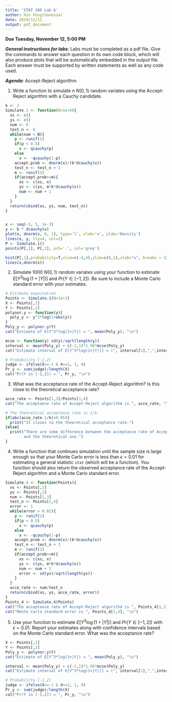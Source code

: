 ```yaml
---
title: 'STAT 206 Lab 6'
author: Xin Feng(Vanessa)
date: 2019/11/11
output: pdf_document
---
```


**Due Tuesday, November 12, 5:00 PM**

***General instructions for labs***: Labs must be completed as a pdf file.  Give the commands to answer each question in its own code block, which will also produce plots that will be automatically embedded in the output file. Each answer must be supported by written statements as well as any code used. 

***Agenda***: Accept-Reject algorithm

1. Write a function to simulate $n$ $N (0,1)$ random variates using the Accept-Reject algorithm with a Cauchy candidate.
```r
k <- 2
Simulate.1 <- function(N=1e+4){
  xs <- c()
  ys <- c()
  num <- 0
  test_n <- 0
  while(num < N){
    p <- runif(1)
    if(p < 0.5)
      x <- qcauchy(p)
    else
      x <- -qcauchy(1-p)
    accept.prob <- dnorm(x)/(k*dcauchy(x))
    test_n <- test_n + 1
    m <- runif(1)
    if(accept.prob>=m){
      xs <- c(xs, x)
      ys <- c(ys, m*k*dcauchy(x))
      num <- num + 1
    }
  }
  return(cbind(xs, ys, num, test_n))
}


x <- seq(-5, 5, 1e-3)
y <- k * dcauchy(x)
plot(x, dnorm(x, 0, 1), type='l', xlab='x', ylab='Density')
lines(x, y, lty=4, col=2)
P <- Simulate.1()
points(P[,1], P[,2], pch='.', col='grey')

hist(P[,1],probability=T,xlim=c(-4,4),ylim=c(0,1),xlab="x", breaks = 32)
lines(x,dnorm(x))
```
2. Simulate 1000 $N (0,1)$ random variates using your function to estimate $E[ Y^3 \log ( 1 + |Y| ) ]$ and $Pr(Y \in [-1,2])$.  Be sure to include a Monte Carlo standard error with your estimates.
```r
# Estimate expectation
Points <- Simulate.1(N=1e+3)
X <- Points[,1]
Y <- Points[,2]
polynor.y <- function(y){
  poly_y <- y^3*log(1+abs(y))
}
Poly_y <- polynor.y(Y)
cat("Estimate of E[Y^3*log(1+|Y|) = ", mean(Poly_y), "\n")

mcse <- function(y) sd(y)/sqrt(length(y))
interval <- mean(Poly_y) + c(-1,1)*1.96*mcse(Poly_y)
cat("Estimate interval of E[Y^3*log(1+|Y|)] = (", interval[1],",",interval[2], ")\n")

# Probability [-1,2]
judge <- ifelse(X>=-1 & X<=2, 1, 0)
Pr_y <- sum(judge)/length(X)
cat("Pr(Y in [-1,2]) = ", Pr_y, "\n")
```
3. What was the acceptance rate of the Accept-Reject algorithm?  Is this close to the theoretical acceptance rate?
```r
acce_rate <- Points[1,3]/Points[1,4]
cat("The acceptance rate of Accept-Reject algorithm is ", acce_rate, "\n")

# The theoretical acceptance rate is 1/k.
if(abs(acce_rate-1/k)<0.05){
  print("It closes to the theoretical acceptance rate.")
}else{
  print("There are some difference between the acceptance rate of Accept-Reject algorithm 
        and the theoretical one.")
}

```
4. Write a function that continues simulation until the sample size is large enough so that your Monte Carlo error is less than $\epsilon = 0.01$ for estimating a general statistic `stat` (which will be a function).  You function should also return the observed acceptance rate of the Accept-Reject algorithm and a Monte Carlo standard error.
```r
Simulate.4 <- function(Points){
  xs <- Points[,1]
  ys <- Points[,2]
  num <- Points[1,3]
  test_n <- Points[1,4]
  error <- 1
  while(error > 0.01){
    p <- runif(1)
    if(p < 0.5)
      x <- qcauchy(p)
    else
      x <- -qcauchy(1-p)
    accept.prob <- dnorm(x)/(k*dcauchy(x))
    test_n <- test_n + 1
    m <- runif(1)
    if(accept.prob>=m){
      xs <- c(xs, x)
      ys <- c(ys, m*k*dcauchy(x))
      num <- num + 1
      error <- sd(ys)/sqrt(length(ys))
    }
  }
  acce_rate <- num/test_n
  return(cbind(xs, ys, acce_rate, error))
}
Points_4 <- Simulate.4(Points)
cat("The acceptance rate of Accept-Reject algorithm is ", Points_4[1,3], "\n")
cat("Monte Carlo standard error is ", Points_4[1,4], "\n")
```
5. Use your function to estimate $E[ Y^3 \log ( 1 + |Y| ) ]$ and $Pr(Y \in [-1,2])$ with $\epsilon = 0.01$. Report your estimates along with confidence intervals based on the Monte Carlo standard error.  What was the acceptance rate?
```r
X <- Points[,1]
Y <- Points[,2]
Poly_y <- polynor.y(Y)
cat("Estimate of E[Y^3*log(1+|Y|) = ", mean(Poly_y), "\n")

interval <- mean(Poly_y) + c(-1,1)*1.96*mcse(Poly_y)
cat("Estimate interval of E[Y^3*log(1+|Y|)] = (", interval[1],",",interval[2], ")\n")

# Probability [-1,2]
judge <- ifelse(X>=-1 & X<=2, 1, 0)
Pr_y <- sum(judge)/length(X)
cat("Pr(Y in [-1,2]) = ", Pr_y, "\n")
```